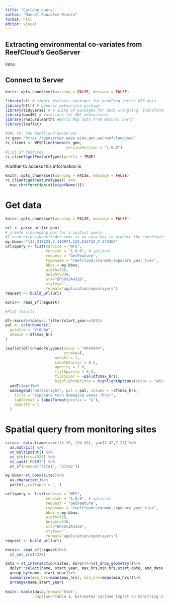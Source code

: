 ```yaml
---
title: "Cyclone_query"
author: "Manuel Gonzalez-Rivero"
format: html
editor: visual
---
```


## Extracting environmental co-variates from ReefCloud's GeoServer

Intro

## Connect to Server

```r
knitr::opts_chunk$set(warning = FALSE, message = FALSE) 

library(sf) # simple features packages for handling vector GIS data
library(httr) # generic webservice package
library(tidyverse) # a suite of packages for data wrangling, transformation, plotting, ...
library(ows4R) # interface for OGC webservices
library(rnaturalearth) #World Map data from Natural Earth
library(leaflet)

#URL for the ReefCloud GeoServer
rc_geo<-"https://geoserver.apps.aims.gov.au/reefcloud/ows"
rc_client <- WFSClient$new(rc_geo, 
                           serviceVersion = "1.0.0")
#List of features
rc_client$getFeatureTypes(pretty = TRUE)

```

Another to access this information is

```r
knitr::opts_chunk$set(warning = FALSE, message = FALSE) 
rc_client$getFeatureTypes() %>%
  map_chr(function(x){x$getName()})

```

# Get data

```r
knitr::opts_chunk$set(warning = FALSE, message = FALSE) 

url <- parse_url(rc_geo)
# create a bounding box for a spatial query.
#I used http://bboxfinder.com/ as an easy way to produce the coordinates 
my.bbox<-"134.217224,7.119971,134.612732,7.373362"
url$query <- list(service = "WFS",
                  version = "1.0.0", # optional
                  request = "GetFeature",
                  typename = "reefcloud:storm4m_exposure_year_tier",
                  bbox = my.bbox,
                  width=768,
                  height=330,
                  srs="EPSG%3A4326",
                  styles='',
                  format="application/openlayers")
request <- build_url(url)

koror<- read_sf(request)

#Plot results

df<-koror%>%dplyr::filter(start_year==2014)
pal <- colorNumeric(
  palette = "YlGnBu",
  domain = df$max_hrs
)

leaflet(df)%>%addPolygons(color = "#444444", 
                          stroke=F,
                      weight = 1, 
                      smoothFactor = 0.5,
                      opacity = 1.0, 
                      fillOpacity = 0.5,
                      fillColor = ~pal(df$max_hrs),
                      highlightOptions = highlightOptions(color = "white", weight = 2,bringToFront = TRUE))%>%
  addTiles()%>%
  addLegend("bottomright", pal = pal, values = ~df$max_hrs,
    title = "Exposure to\n damaging waves (hrs)",
    labFormat = labelFormat(prefix = "$"),
    opacity = 1
  )
```

# Spatial query from monitoring sites

```r
sites<- data.frame(x=c(134.35, 134.43), y=c(7.42,7.28))%>%
  as.matrix() %>%
  st_multipoint() %>% 
  st_sfc(crs=4326) %>% 
  st_cast('POINT') %>%
  st_sf(name=c("Site1", "Site2"))

my.bbox<-st_bbox(sites)%>%
  as.character()%>%
  paste(.,collapse = ',')

url$query <- list(service = "WFS",
                  version = "1.0.0", # optional
                  request = "GetFeature",
                  typename = "reefcloud:storm4m_exposure_year_tier",
                  bbox = my.bbox,
                  width=768,
                  height=330,
                  srs="EPSG%3A4326",
                  styles='',
                  format="application/openlayers")
request <- build_url(url)

koror<- read_sf(request)%>%
  st_set_crs(4326)

data = st_intersection(sites, koror)%>%st_drop_geometry()%>%
  dplyr::select(name, start_year, max_hrs,min_hrs,start_date, end_date, storm_count,severity)%>%
  group_by(name, start_year)%>%
  summarise(max_hrs=mean(max_hrs), min_hrs=mean(min_hrs))%>%
  arrange(name,start_year)
  
knitr::kable(data,format="html",
             caption="Table 1. Estimated cyclone impact on monitring sites")

```
